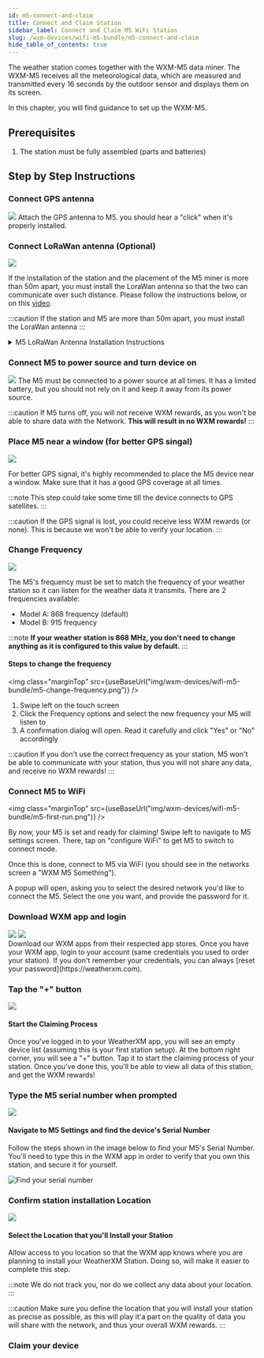 ```yaml
---
id: m5-connect-and-claim
title: Connect and Claim Station
sidebar_label: Connect and Claim M5 WiFi Station
slug: /wxm-devices/wifi-m5-bundle/m5-connect-and-claim
hide_table_of_contents: true
---
```



The weather station comes together with the WXM-M5 data miner.
The WXM-M5 receives all the meteorological data, which are measured and transmitted every 16 seconds by the outdoor sensor
and displays them on its screen.

In this chapter, you will find guidance to set up the WXM-M5.

## Prerequisites

1. The station must be fully assembled (parts and batteries)

## Step by Step Instructions

### Connect GPS antenna

<section class="explanation">
  <img class="marginTop" src={useBaseUrl("img/wxm-devices/wifi-m5-bundle/hardware-parts.png")} />
  <span>
    Attach the GPS antenna to M5. you should hear a "click" when it's properly installed.
  </span>
</section>

### Connect LoRaWan antenna (Optional)

<section class="explanation">
<img class="marginTop" src={useBaseUrl("img/wxm-devices/wifi-m5-bundle/hardware-parts.png")} />
  <span>

If the installation of the station and the placement of the M5 miner is more than 50m apart, you must install the LoraWan antenna so that the two can communicate over such distance.
Please follow the instructions below, or on this <a href="https://www.youtube.com/watch?v=FP4rT3FTz0M&t" target="blank">video</a>.

:::caution
If the station and M5 are more than 50m apart, you must install the LoraWan antenna
:::
  </span>
</section>

<details class="accordion">

<summary>M5 LoRaWan Antenna Installation Instructions</summary>


### M5 Antenna Troubleshooting

WXM-M5 is equipped with two antennas, the GPS and the LoRa. The GPS antenna is used to determine the location (coordinates) and altitude of the weather station,
while the LoRa antenna is responsible for the communication between the WXM-M5 and the outdoor sensor.

On the left side of the WXM-M5 you may notice that there are two different slices, a gray for GPS and a blue for LoRa.
Each of these slices contains a system relevant to the antennas mentioned above.

By default, the external GPS antenna and the internal RF/LoRa antenna are connected, and there is no need to modify this.

The antenna plugs are VERY SENSITIVE so it is NOT recommended to switch cables unless there is a serious problem.

### Switch external/internal GPS antenna

The WXM-M5 beta v1 uses by default the external GPS antenna, which should be connected to the port on the gray GPS slice
In case you desire to change the internal/external GPS antenna, follow the following steps:

1. Unscrew and remove the four screws behind the WXM-M5.
1. Remove the first cap. You may use a flat-head screwdriver to separate the cap from the rest of the WXM-M5.
1. You will notice two small cables, one coming from the port on the side and one coming from a small chip.
   Remove the cable, which is connected to a specific reception on the green board and connect the desired cable to the same reception.
1. Clasp the cap back and screw the device.
1. In case you changed to external GPS antenna, connect the external antenna to the corresponding port on the side of the WXM-M5.

### Switch external/internal Radio Function (RF) - LoRa antenna

The WXM-M5 beta v1 uses by default the internal LoRa antenna.
In case you desire to change the internal/external LoRa antenna, follow the following steps:

1. Unscrew and remove the four screws behind the WXM-M5.
1. Remove the first cap. You may use a flat-head screwdriver to separate the cap from the rest of the WXM-M5.
1. Remove the gray GPS slice. Again you may use a flat-head screwdriver to separate the slice from the rest of the WXM-M5.
1. You will notice two small cables, one coming from the port on the side and one coming from an edge of the green board.
   Remove the cable, which is connected to a specific reception on the green board and
   connect the desired cable to the same reception.
1. Clasp the slices and the cap back and screw the device.
1. In case you changed to external LoRa antenna, connect the external antenna to the corresponding port on the side of the WXM-M5.

#### Internal parts of the WXM-M5


- (a) Bottom is the first cap you remove once the WXM-M5 is unscrewed.
- (b) The gray GPS is the second slice
- (c) the blue RF LoRa is the third slice
- (d) The TOP is the rest of WXM-M5 device.
  <img class="marginTop" src={useBaseUrl("img/wxm-devices/wifi-m5-bundle/hardware-parts.png")} />

</details>

### Connect M5 to power source and turn device on

<section class="explanation">
<img class="marginTop" src={useBaseUrl("img/wxm-devices/wifi-m5-bundle/hardware-parts.png")} />
  <span>
The M5 must be connected to a power source at all times.
It has a limited battery, but you should not rely on it and keep it away from its power source.

:::caution
If M5 turns off, you will not receive WXM rewards, as you won't be able to share data with the Network. **This will result in no WXM rewards!**
:::
  </span>
</section>


### Place M5 near a window (for better GPS singal)

<section class="explanation">
<img class="marginTop" src={useBaseUrl("img/wxm-devices/wifi-m5-bundle/hardware-parts.png")} />
  <span>

For better GPS signal, it's highly recommended to place the M5 device near a window. Make sure that it has a good GPS coverage at all times.

:::note
This step could take some time till the device connects to GPS satellites.
:::

:::caution
If the GPS signal is lost, you could receive less WXM rewards (or none). This is because we won't be able to verify your location.
:::
  </span>
</section>


### Change Frequency

<section class="explanation">
<img class="marginTop" src={useBaseUrl("img/wxm-devices/wifi-m5-bundle/hardware-parts.png")} />
  <span>

The M5's frequency must be set to match the frequency of your weather station so it can listen for the weather data it transmits. There are 2 frequencies available:
- Model A: 868 frequency (default)
- Model B: 915 frequency

:::note
**If your weather station is 868 MHz, you don't need to change anything as it is configured to this value by default.**
:::
  </span>
</section>

#### Steps to change the frequency
<img class="marginTop" src={useBaseUrl("img/wxm-devices/wifi-m5-bundle/m5-change-frequency.png")} />

  1. Swipe left on the touch screen
  1. Click the Frequency options and select the new frequency your M5 will listen to
  1. A confirmation dialog will open. Read it carefully and click "Yes" or "No" accordingly

:::caution
If you don't use the correct frequency as your station, M5 won't be able to communicate with your station, thus you will not share any data, and receive no WXM rewards!
:::

### Connect M5 to WiFi

<img class="marginTop" src={useBaseUrl("img/wxm-devices/wifi-m5-bundle/m5-first-run.png")} />


By now, your M5 is set and ready for claiming!
Swipe left to navigate to M5 settings screen. There, tap on "configure WiFi" to get M5 to switch to connect mode.

Once this is done, connect to M5 via WiFi (you should see in the networks screen a "WXM M5 Something").

A popup will open, asking you to select the desired network you'd like to connect the M5. Select the one you want, and provide the password for it.


### Download WXM app and login


<section class="explanation">
  <section class="app-store">
   <a href="https://play.google.com/store/apps/details?id=com.weatherxm.app&hl=en&gl=US" target="blank"><img src={useBaseUrl("img/wxm-devices/wifi-m5-bundle/google-play-badge.svg")}/></a>
   <a href="https://apps.apple.com/ie/app/weatherxm/id1629841929" target="blank"><img src={useBaseUrl("img/wxm-devices/wifi-m5-bundle/App_Store_Badge.svg")}/></a>

  </section>
  <span>
Download our WXM apps from their respected app stores. Once you have your WXM app, login to your account (same credentials you used to order your station). If you don't remember your credentials, you can always [reset your password](https://weatherxm.com).
</span>
</section>



### Tap the "+" button



<section class="explanation">
  <img src={useBaseUrl("img/wxm-devices/wifi-m5-bundle/plus-button.png")} />
  <div>
    <h4>Start the Claiming Process</h4>
    <p>
      Once you've logged in to your WeatherXM app, you will see an empty device list (assuming this is your first station setup). At the bottom right corner, you will see a "+" button. Tap it to start the claiming process of your station. Once you've done this, you'll be able to view all data of this station, and get the WXM rewards!
    </p>
  </div>
</section>

### Type the M5 serial number when prompted


<section class="explanation small-big">
  <img src={useBaseUrl("img/wxm-devices/wifi-m5-bundle/serial-number.png")} />
  <span>

#### Navigate to M5 Settings and find the device's Serial Number

Follow the steps shown in the image below to find your M5's Serial Number. You'll need to type this in the WXM app in order to verify that you own this station, and secure it for yourself.

![Find your serial number](/img/wxm-devices/wifi-m5-bundle/m5-aserial.png)
  </span>
</section>

### Confirm station installation Location


<section class="explanation small-big">
  <img src={useBaseUrl("img/wxm-devices/wifi-m5-bundle/installation-location.png")} />
  <span>

#### Select the Location that you'll Install your Station

Allow access to you location so that the WXM app knows where you are planning to install your WeatherXM Station. Doing so, will make it easier to complete this step.

:::note
We do not track you, nor do we collect any data about your location.
:::

:::caution
Make sure you define the location that you will install your station as precise as possible, as this will play it'a part on the quality of data you will share with the network, and thus your overall WXM rewards.
:::
  </span>
</section>





### Claim your device
